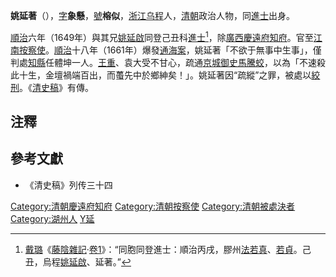 '''姚延著'''（{{bd|？||1661年|catIdx=Y姚}}），[[表字|字]]'''象懸'''，[[號|號]]'''榕似'''，[[浙江|浙江]][[乌程|乌程]]人，[[清朝|清朝]]政治人物，同[[進士|進士]]出身。

[[順治|順治]]六年（1649年）與其兄[[姚延啟|姚延啟]]同登己丑科[[進士|進士]]<ref>[[戴璐|戴璐]]《[[藤陰雜記|藤陰雜記]]·[[s:藤陰雜記/卷1|卷1]]》：“同胞同登進士：順治丙戌，膠州[[法若真|法若真]]、[[法若貞|若貞]]。己丑，烏程[[姚延啟|姚延啟]]、延著。”</ref>，除[[廣西|廣西]][[慶遠府|慶遠府]][[知府|知府]]。官至[[江南|江南]][[按察使|按察使]]。[[順治|順治]]十八年（1661年）爆發[[通海案|通海案]]，姚延著「不欲于無事中生事」，僅判處[[知縣|知縣]]任體坤一人。[[王重|王重]]、袁大受不甘心，疏通[[京城|京城]][[御史|御史]][[馬騰蛟|馬騰蛟]]，以為「不速殺此十生，金壇禍端百出，而蠆先中於鄉紳矣！」。姚延著因“疏縱”之罪，被處以[[絞刑|絞刑]]。《[[清史稿|清史稿]]》有傳。

==注釋==
{{reflist}}

==參考文獻==
*《清史稿》列传三十四

{{清朝人物小作品}}
{{順治六年己丑科殿試金榜}}
{{DEFAULTSORT:Yao姚}}

[[Category:清朝慶遠府知府|Category:清朝慶遠府知府]]
[[Category:清朝按察使|Category:清朝按察使]]
[[Category:清朝被處決者|Category:清朝被處決者]]
[[Category:湖州人|Category:湖州人]]
[[Category:姚姓|Y延]]
